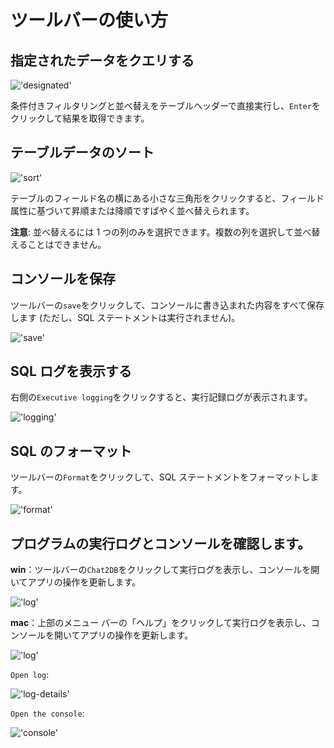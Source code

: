 # ツールバーの使い方

## 指定されたデータをクエリする
!['designated'](/image/connection-manage/designated.png)

条件付きフィルタリングと並べ替えをテーブルヘッダーで直接実行し、`Enter`をクリックして結果を取得できます。


## テーブルデータのソート

!['sort'](/image/connection-manage/sort_data.png)

テーブルのフィールド名の横にある小さな三角形をクリックすると、フィールド属性に基づいて昇順または降順ですばやく並べ替えられます。


**注意**: 並べ替えるには 1 つの列のみを選択できます。複数の列を選択して並べ替えることはできません。

## コンソールを保存

ツールバーの`save`をクリックして、コンソールに書き込まれた内容をすべて保存します (ただし、SQL ステートメントは実行されません)。

!['save'](/image/connection-manage/save.png)


## SQL ログを表示する

右側の`Executive logging`をクリックすると、実行記録ログが表示されます。

!['logging'](/image/connection-manage/logging.png)

## SQL のフォーマット

ツールバーの`Format`をクリックして、SQL ステートメントをフォーマットします。

!['format'](/image/connection-manage/format.png)


## プログラムの実行ログとコンソールを確認します。

**win**：ツールバーの`Chat2DB`をクリックして実行ログを表示し、コンソールを開いてアプリの操作を更新します。

!['log'](/image/connection-manage/log.png)

**mac**：上部のメニュー バーの「ヘルプ」をクリックして実行ログを表示し、コンソールを開いてアプリの操作を更新します。

!['log'](/image/connection-manage/mac.png)

`Open log`:

!['log-details'](/image/connection-manage/log-details.png)

`Open the console`:

!['console'](/image/connection-manage/console.png)
